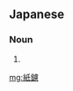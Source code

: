 ==Japanese==
{{ja-kanjitab|かみ|やすり|yomi=k}}

===Noun===
{{ja-noun|かみやすり}}

# {{alternative spelling of|紙やすり|lang=ja}}

[[mg:紙鑢]]